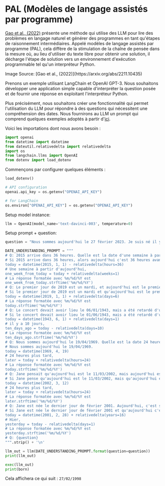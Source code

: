 # PAL (Modèles de langage assistés par programme)
 

[Gao et al., (2022)](https://arxiv.org/abs/2211.10435) présente une méthode qui utilise des LLM pour lire des problèmes en langage naturel et générer des programmes en tant qu'étapes de raisonnement intermédiaires. Appelé modèles de langage assistés par programme (PAL), cela diffère de la stimulation de la chaîne de pensée dans la mesure où, au lieu d'utiliser du texte libre pour obtenir une solution, il décharge l'étape de solution vers un environnement d'exécution programmable tel qu'un interpréteur Python.

<Screenshot src={PAL} alt="PAL" />
Image Source: [Gao et al., (2022)](https://arxiv.org/abs/2211.10435)

Prenons un exemple utilisant LangChain et OpenAI GPT-3. Nous souhaitons développer une application simple capable d'interpréter la question posée et de fournir une réponse en exploitant l'interpréteur Python.

Plus précisément, nous souhaitons créer une fonctionnalité qui permet l'utilisation du LLM pour répondre à des questions qui nécessitent une compréhension des dates. Nous fournirons au LLM un prompt qui comprend quelques exemples adoptés à partir d'[ici](https://github.com/reasoning-machines/pal/blob/main/pal/prompt/date_understanding_prompt.py).  

Voici les importations dont nous avons besoin :

```python
import openai
from datetime import datetime
from dateutil.relativedelta import relativedelta
import os
from langchain.llms import OpenAI
from dotenv import load_dotenv
```

Commençons par configurer quelques éléments :

```python
load_dotenv()

# API configuration
openai.api_key = os.getenv("OPENAI_API_KEY")

# for LangChain
os.environ["OPENAI_API_KEY"] = os.getenv("OPENAI_API_KEY")
```

Setup model instance:

```python
llm = OpenAI(model_name='text-davinci-003', temperature=0)
```

Setup prompt + question:

```python
question = "Nous sommes aujourd'hui le 27 février 2023. Je suis né il y a exactement 25 ans. Quelle est ma date de naissance en JJ/MM/AAAA ?"

DATE_UNDERSTANDING_PROMPT = """
# Q: 2015 arrive dans 36 heures. Quelle est la date d'une semaine à partir d'aujourd'hui en MM/JJ/AAAA ?
# Si 2015 arrive dans 36 heures, alors aujourd'hui c'est 36 heures avant.
today = datetime(2015, 1, 1) - relativedelta(hours=36)
# Une semaine à partir d'aujourd'hui,
one_week_from_today = today + relativedelta(weeks=1)
# La réponse formatée avec %m/%d/%Y est
one_week_from_today.strftime('%m/%d/%Y')
# Q: Le premier jour de 2019 est un mardi, et aujourd'hui est le premier lundi de 2019. Quelle est la date d'aujourd'hui au format MM/JJ/AAAA ?
# Si le premier jour de 2019 est un mardi et qu'aujourd'hui est le premier lundi de 2019, alors aujourd'hui est 6 jours plus tard.
today = datetime(2019, 1, 1) + relativedelta(days=6)
# La réponse formatée avec %m/%d/%Y est
today.strftime('%m/%d/%Y')
# Q: Le concert devait avoir lieu le 06/01/1943, mais a été retardé d'un jour à aujourd'hui. Quelle est la date d'il y a 10 jours au format MM/JJ/AAAA ?
# Si le concert devait avoir lieu le 01/06/1943, mais a été retardé d'un jour à aujourd'hui, alors aujourd'hui est un jour plus tard.
today = datetime(1943, 6, 1) + relativedelta(days=1)
# il y a 10 jours,
ten_days_ago = today - relativedelta(days=10)
# La réponse formatée avec %m/%d/%Y est
ten_days_ago.strftime('%m/%d/%Y')
# Q: Nous sommes aujourd'hui le 19/04/1969. Quelle est la date 24 heures plus tard en MM/JJ/AAAA ?
# Nous sommes aujourd'hui le 19/04/1969.
today = datetime(1969, 4, 19)
# 24 heures plus tard,
later = today + relativedelta(hours=24)
# La réponse formatée avec %m/%d/%Y est
today.strftime('%m/%d/%Y')
# Q: Jane pensait qu'aujourd'hui est le 11/03/2002, mais aujourd'hui est en fait le 12 mars, soit 1 jour plus tard. Quelle est la date 24 heures plus tard en MM/JJ/AAAA ?
# Si Jane pense qu'aujourd'hui est le 11/03/2002, mais qu'aujourd'hui est en fait le 12 mars, alors aujourd'hui est le 01/03/2002.
today = datetime(2002, 3, 12)
# 24 heures plus tard,
later = today + relativedelta(hours=24)
# La réponse formatée avec %m/%d/%Y est
later.strftime('%m/%d/%Y')
# Q: Jane est née le dernier jour de février 2001. Aujourd'hui, c'est son anniversaire de 16 ans. Quelle est la date d'hier en JJ/MM/AAAA ?
# Si Jane est née le dernier jour de février 2001 et qu'aujourd'hui c'est son anniversaire de 16 ans, alors aujourd'hui c'est 16 ans plus tard.
today = datetime(2001, 2, 28) + relativedelta(years=16)
# Hier,
yesterday = today - relativedelta(days=1)
# La réponse formatée avec %m/%d/%Y est
yesterday.strftime('%m/%d/%Y')
# Q: {question}
""".strip() + '\n'
```

```python
llm_out = llm(DATE_UNDERSTANDING_PROMPT.format(question=question))
print(llm_out)
```

```python
exec(llm_out)
print(born)
```

Cela affichera ce qui suit : `27/02/1998`